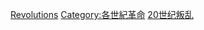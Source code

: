 {{Commons category}}

[[Category:20世紀衝突|Revolutions]]
[[Category:各世紀革命|Category:各世紀革命]]
[[Category:20世纪叛乱|]]